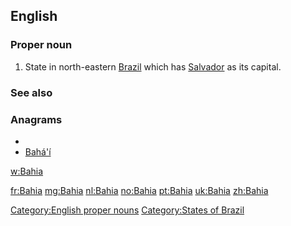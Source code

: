{{also|bahía}}
==English==

===Proper noun===
{{en-proper noun}}

# State in north-eastern [[Brazil]] which has [[Salvador]] as its capital.

===See also===

===Anagrams===
* {{alphagram|aabhi}}
* [[Bahá'í#English|Bahá'í]]


[[w:Bahia]]

[[Category:English proper nouns]]
[[Category:States of Brazil]]

[[fr:Bahia]]
[[mg:Bahia]]
[[nl:Bahia]]
[[no:Bahia]]
[[pt:Bahia]]
[[uk:Bahia]]
[[zh:Bahia]]